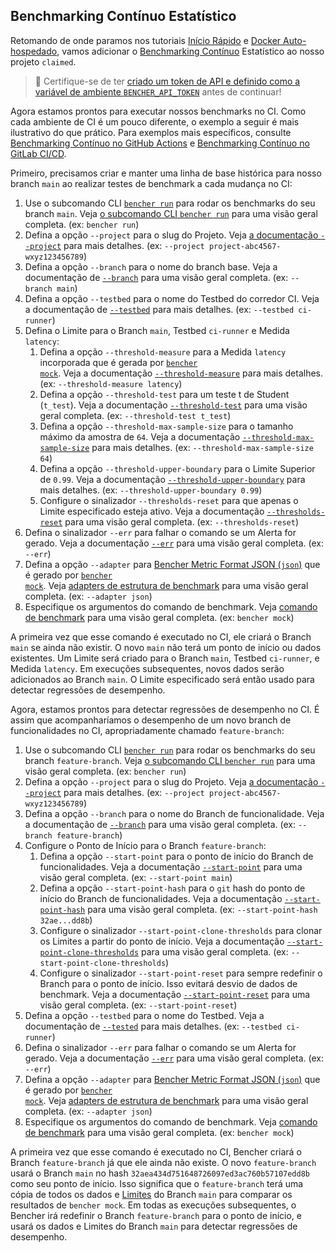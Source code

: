 
## Benchmarking Contínuo Estatístico

Retomando de onde paramos nos tutoriais
[Início Rápido][quick start] e [Docker Auto-hospedado][docker self-hosted],
vamos adicionar o [Benchmarking Contínuo][continuous benchmarking] Estatístico ao nosso projeto `claimed`.

> 🐰 Certifique-se de ter
> [criado um token de API e definido como a variável de ambiente `BENCHER_API_TOKEN`][create an api token]
> antes de continuar!

[quick start]: /pt/docs/tutorial/quick-start/
[docker self-hosted]: /pt/docs/tutorial/docker/
[continuous benchmarking]: /pt/docs/explanation/continuous-benchmarking/
[create an api token]: /pt/docs/how-to/claim/#create-an-api-token

Agora estamos prontos para executar nossos benchmarks no CI.
Como cada ambiente de CI é um pouco diferente,
o exemplo a seguir é mais ilustrativo do que prático.
Para exemplos mais específicos, consulte [Benchmarking Contínuo no GitHub Actions][github actions]
e [Benchmarking Contínuo no GitLab CI/CD][gitlab ci/cd].

[github actions]: /pt/docs/how-to/github-actions/
[gitlab ci/cd]: /pt/docs/how-to/gitlab-ci-cd/

Primeiro, precisamos criar e manter uma linha de base histórica para nosso branch `main` ao realizar testes de benchmark a cada mudança no CI:

<RunMainStatistical />

1. Use o subcomando CLI <code><a href="/pt/docs/explanation/bencher-run/">bencher run</a></code>
   para rodar os benchmarks do seu branch `main`.
   Veja [o subcomando CLI `bencher run`][bencher run] para uma visão geral completa.
   (ex: `bencher run`)
2. Defina a opção `--project` para o slug do Projeto.
   Veja [a documentação `--project`][project option] para mais detalhes.
   (ex: `--project project-abc4567-wxyz123456789`)
3. Defina a opção `--branch` para o nome do branch base.
   Veja a documentação de [`--branch`][branch option] para uma visão geral completa.
   (ex: `--branch main`)
4. Defina a opção `--testbed` para o nome do Testbed do corredor CI.
   Veja a documentação de [`--testbed`][testbed option] para mais detalhes.
   (ex: `--testbed ci-runner`)
5. Defina o Limite para o Branch `main`, Testbed `ci-runner` e Medida `latency`:
   1. Defina a opção `--threshold-measure` para a Medida `latency` incorporada que é gerada por <code><a href="/pt/docs/reference/bencher-metric-format/#bencher-mock">bencher mock</a></code>.
   Veja a documentação [`--threshold-measure`][threshold measure option] para mais detalhes.
   (ex: `--threshold-measure latency`)
   2. Defina a opção `--threshold-test` para um teste t de Student (`t_test`).
   Veja a documentação [`--threshold-test`][threshold test option] para uma visão geral completa.
   (ex: `--threshold-test t_test`)
   3. Defina a opção `--threshold-max-sample-size` para o tamanho máximo da amostra de `64`.
   Veja a documentação [`--threshold-max-sample-size`][threshold max sample size] para mais detalhes.
   (ex: `--threshold-max-sample-size 64`)
   4. Defina a opção `--threshold-upper-boundary` para o Limite Superior de `0.99`.
   Veja a documentação [`--threshold-upper-boundary`][threshold upper boundary] para mais detalhes.
   (ex: `--threshold-upper-boundary 0.99`)
   5. Configure o sinalizador `--thresholds-reset` para que apenas o Limite especificado esteja ativo.
   Veja a documentação [`--thresholds-reset`][thresholds reset] para uma visão geral completa.
   (ex: `--thresholds-reset`)
6. Defina o sinalizador `--err` para falhar o comando se um Alerta for gerado.
   Veja a documentação [`--err`][alert err] para uma visão geral completa.
   (ex: `--err`)
7. Defina a opção `--adapter` para [Bencher Metric Format JSON (`json`)][bmf] que é gerado por <code><a href="/pt/docs/reference/bencher-metric-format/#bencher-mock">bencher mock</a></code>.
   Veja [adapters de estrutura de benchmark][adapter json] para uma visão geral completa.
   (ex: `--adapter json`)
8. Especifique os argumentos do comando de benchmark.
   Veja [comando de benchmark][command argument] para uma visão geral completa.
   (ex: `bencher mock`)

A primeira vez que esse comando é executado no CI,
ele criará o Branch `main` se ainda não existir.
O novo `main` não terá um ponto de início ou dados existentes.
Um Limite será criado para o Branch `main`, Testbed `ci-runner`, e Medida `latency`.
Em execuções subsequentes, novos dados serão adicionados ao Branch `main`.
O Limite especificado será então usado para detectar regressões de desempenho.

[bencher run]: /pt/docs/explanation/bencher-run/
[project option]: /pt/docs/explanation/bencher-run/#--project-project
[branch option]: /pt/docs/explanation/branch-selection/#--branch-branch
[testbed option]: /pt/docs/explanation/bencher-run/#--testbed-testbed
[threshold measure option]: /pt/docs/explanation/thresholds/#--threshold-measure-measure
[threshold test option]: /pt/docs/explanation/thresholds/#--threshold-test-test
[threshold max sample size]: /pt/docs/explanation/thresholds/#--threshold-max-sample-size-size
[threshold upper boundary]: /pt/docs/explanation/thresholds/#--threshold-upper-boundary-boundary
[thresholds reset]: /pt/docs/explanation/thresholds/#--thresholds-reset
[alert err]: /pt/docs/explanation/thresholds/#--err
[bmf]: /pt/docs/reference/bencher-metric-format/
[adapter json]: /pt/docs/explanation/adapters/#-json
[command argument]: /pt/docs/explanation/bencher-run/#benchmark-command

Agora, estamos prontos para detectar regressões de desempenho no CI.
É assim que acompanharíamos o desempenho de um novo branch de funcionalidades no CI, apropriadamente chamado `feature-branch`:

<RunFeatureStatistical />

1. Use o subcomando CLI <code><a href="/pt/docs/explanation/bencher-run/">bencher run</a></code>
   para rodar os benchmarks do seu branch `feature-branch`.
   Veja [o subcomando CLI `bencher run`][bencher run] para uma visão geral completa.
   (ex: `bencher run`)
2. Defina a opção `--project` para o slug do Projeto.
   Veja [a documentação `--project`][project option] para mais detalhes.
   (ex: `--project project-abc4567-wxyz123456789`)
3. Defina a opção `--branch` para o nome do Branch de funcionalidade.
   Veja a documentação de [`--branch`][branch option] para uma visão geral completa.
   (ex: `--branch feature-branch`)
4. Configure o Ponto de Início para o Branch `feature-branch`:
   1. Defina a opção `--start-point` para o ponto de início do Branch de funcionalidades.
   Veja a documentação [`--start-point`][start point] para uma visão geral completa.
   (ex: `--start-point main`)
   2. Defina a opção `--start-point-hash` para o `git` hash do ponto de início do Branch de funcionalidades.
   Veja a documentação [`--start-point-hash`][start point hash] para uma visão geral completa.
   (ex: `--start-point-hash 32ae...dd8b`)
   3. Configure o sinalizador `--start-point-clone-thresholds` para clonar os Limites a partir do ponto de início.
   Veja a documentação [`--start-point-clone-thresholds`][start point clone thresholds] para uma visão geral completa.
   (ex: `--start-point-clone-thresholds`)
   4. Configure o sinalizador `--start-point-reset` para sempre redefinir o Branch para o ponto de início.
   Isso evitará desvio de dados de benchmark.
   Veja a documentação [`--start-point-reset`][start point reset] para uma visão geral completa.
   (ex: `--start-point-reset`)
5. Defina a opção `--testbed` para o nome do Testbed.
   Veja a documentação de [`--tested`][testbed option] para mais detalhes.
   (ex: `--testbed ci-runner`)
6. Defina o sinalizador `--err` para falhar o comando se um Alerta for gerado.
   Veja a documentação [`--err`][alert err] para uma visão geral completa.
   (ex: `--err`)
7. Defina a opção `--adapter` para [Bencher Metric Format JSON (`json`)][bmf] que é gerado por <code><a href="/pt/docs/reference/bencher-metric-format/#bencher-mock">bencher mock</a></code>.
   Veja [adapters de estrutura de benchmark][adapter json] para uma visão geral completa.
   (ex: `--adapter json`)
8. Especifique os argumentos do comando de benchmark.
   Veja [comando de benchmark][command argument] para uma visão geral completa.
   (ex: `bencher mock`)

A primeira vez que esse comando é executado no CI,
Bencher criará o Branch `feature-branch` já que ele ainda não existe.
O novo `feature-branch` usará o Branch `main`
no hash `32aea434d751648726097ed3ac760b57107edd8b` como seu ponto de início.
Isso significa que o `feature-branch` terá uma cópia de todos os dados e [Limites][thresholds]
do Branch `main` para comparar os resultados de `bencher mock`.
Em todas as execuções subsequentes, o Bencher irá redefinir o Branch `feature-branch` para o ponto de início,
e usará os dados e Limites do Branch `main` para detectar regressões de desempenho.

[start point]: /pt/docs/explanation/branch-selection/#--start-point-branch
[start point hash]: /pt/docs/explanation/branch-selection/#--start-point-hash-hash
[start point clone thresholds]: /pt/docs/explanation/branch-selection/#--start-point-clone-thresholds
[start point reset]: /pt/docs/explanation/branch-selection/#--start-point-reset
[thresholds]: /pt/docs/explanation/thresholds/